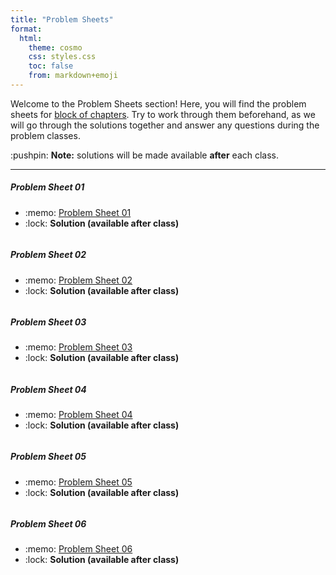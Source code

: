 ```yaml
---
title: "Problem Sheets"
format:
  html:
    theme: cosmo
    css: styles.css
    toc: false
    from: markdown+emoji
---
```


Welcome to the [Problem Sheets]{.attention} section! Here, you will find the problem sheets for [block of chapters](/index.html#syllabus). Try to work through them beforehand, as we will go through the solutions together and answer any questions during the problem classes.

:pushpin: **Note:** solutions will be made available **after** each class.  

---

##### [**Problem Sheet 01**]{.secondary}

<!--:white_check_mark:-->
- :memo: <a href="/problem_sheets/pc01/ex01.pdf" download>Problem Sheet 01</a>
- :lock: **Solution (available after class)**  <!-- :unlock: <a href="/problem_sheets/pc01/sol01.pdf" download>Solution</a> -->

<div style="margin-top: 25pt;"></div>

##### [**Problem Sheet 02**]{.secondary}

<!--:white_check_mark:-->
- :memo: <a href="/problem_sheets/pc02/ex02.pdf" download>Problem Sheet 02</a>
- :lock: **Solution (available after class)** <!-- :unlock: <a href="/problem_sheets/pc02/sol02.pdf" download>Solution</a> -->

<div style="margin-top: 25pt;"></div>

##### [**Problem Sheet 03**]{.secondary}

<!--:white_check_mark:-->
- :memo: <a href="/problem_sheets/pc03/ex03.pdf" download>Problem Sheet 03</a>
- :lock: **Solution (available after class)** <!-- :unlock: <a href="/problem_sheets/pc03/sol03.pdf" download>Solution</a> -->

<div style="margin-top: 25pt;"></div>

##### [**Problem Sheet 04**]{.secondary}

<!--:white_check_mark:-->
- :memo: <a href="/problem_sheets/pc04/ex04.pdf" download>Problem Sheet 04</a>
- :lock: **Solution (available after class)** <!-- :unlock: <a href="/problem_sheets/pc04/sol04.pdf" download>Solution</a> -->

<div style="margin-top: 25pt;"></div>

##### [**Problem Sheet 05**]{.secondary}

<!--:white_check_mark:-->
- :memo: <a href="/problem_sheets/pc05/ex05.pdf" download>Problem Sheet 05</a>
- :lock: **Solution (available after class)** <!-- :unlock: <a href="/problem_sheets/pc05/sol05.pdf" download>Solution</a> -->

<div style="margin-top: 25pt;"></div>

##### [**Problem Sheet 06**]{.secondary}

<!--:white_check_mark:-->
- :memo: <a href="/problem_sheets/pc06/ex06.pdf" download>Problem Sheet 06</a>
- :lock: **Solution (available after class)** <!-- :unlock: <a href="/problem_sheets/pc06/sol06.pdf" download>Solution</a> -->

<div style="margin-top: 25pt;"></div>


